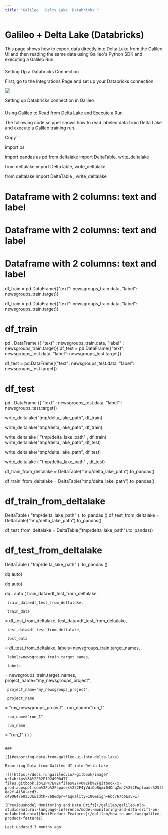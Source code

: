 ```yaml
---
title: "Galileo   Delta Lake  Databricks "
---
```


# Galileo + Delta Lake (Databricks)

This page shows how to export data directly into Delta Lake from the Galileo UI and then reading the same data using Galileo's Python SDK and executing a Galileo Run.

### 

[](#setting-up-a-databricks-connection)

Setting Up a Databricks Connection

First, go to the Integrations Page and set up your Databricks connection.

![](https://docs.rungalileo.io/~gitbook/image?url=https%3A%2F%2F1924900477-files.gitbook.io%2F%7E%2Ffiles%2Fv0%2Fb%2Fgitbook-x-prod.appspot.com%2Fo%2Fspaces%252F4jVWiQpRqmi04OnqZmn2%252Fuploads%252FdiMiWdubRT9FfWvNRpab%252Fimage.png%3Falt%3Dmedia%26token%3D4fd810db-6a6c-480e-8145-bb7fb30337e4&width=768&dpr=4&quality=100&sign=fcdb0c40&sv=1)

Setting up Databricks connection in Galileo

### 

[](#using-galileo-to-read-from-delta-lake-and-execute-a-run)

Using Galileo to Read from Delta Lake and Execute a Run

The following code snippet shows how to read labeled data from Delta Lake and execute a Galileo training run.

Copy```


import
 os






import
 pandas 
as
 pd
from deltalake import DeltaTable, write_deltalake

from deltalake import DeltaTable, write_deltalake

from
 deltalake 
import
 DeltaTable
,
 write_deltalake




# Dataframe with 2 columns: text and label

# Dataframe with 2 columns: text and label

# Dataframe with 2 columns: text and label
df_train = pd.DataFrame({"text": newsgroups_train.data, "label": newsgroups_train.target})

df_train = pd.DataFrame({"text": newsgroups_train.data, "label": newsgroups_train.target})

df_train 
=
 pd
.
DataFrame
({
"text"
: newsgroups_train.data, 
"label"
: newsgroups_train.target})
df_test = pd.DataFrame({"text": newsgroups_test.data, "label": newsgroups_test.target})

df_test = pd.DataFrame({"text": newsgroups_test.data, "label": newsgroups_test.target})

df_test 
=
 pd
.
DataFrame
({
"text"
: newsgroups_test.data, 
"label"
: newsgroups_test.target})




write_deltalake("tmp/delta_lake_path", df_train)

write_deltalake("tmp/delta_lake_path", df_train)

write_deltalake
(
"tmp/delta_lake_path"
, df_train)
write_deltalake("tmp/delta_lake_path", df_test)

write_deltalake("tmp/delta_lake_path", df_test)

write_deltalake
(
"tmp/delta_lake_path"
, df_test)




df_train_from_deltalake = DeltaTable("tmp/delta_lake_path").to_pandas()

df_train_from_deltalake = DeltaTable("tmp/delta_lake_path").to_pandas()

df_train_from_deltalake 
=
 
DeltaTable
(
"tmp/delta_lake_path"
).
to_pandas
()
df_test_from_deltalake = DeltaTable("tmp/delta_lake_path").to_pandas()

df_test_from_deltalake = DeltaTable("tmp/delta_lake_path").to_pandas()

df_test_from_deltalake 
=
 
DeltaTable
(
"tmp/delta_lake_path"
).
to_pandas
()




dq.auto(

dq.auto(

dq
.
auto
(
     train_data=df_test_from_deltalake, 

     train_data=df_test_from_deltalake, 

     train_data
=
df_test_from_deltalake, 
     test_data=df_test_from_deltalake, 

     test_data=df_test_from_deltalake, 

     test_data
=
df_test_from_deltalake, 
     labels=newsgroups_train.target_names,

     labels=newsgroups_train.target_names,

     labels
=
newsgroups_train.target_names,
     project_name="my_newsgroups_project", 

     project_name="my_newsgroups_project", 

     project_name
=
"my_newsgroups_project"
, 
     run_name="run_1"

     run_name="run_1"

     run_name
=
"run_1"
)
)
)
```

### 

[](#exporting-data-from-galileo-ui-into-delta-lake)

Exporting Data from Galileo UI into Delta Lake

![](https://docs.rungalileo.io/~gitbook/image?url=https%3A%2F%2F1924900477-files.gitbook.io%2F%7E%2Ffiles%2Fv0%2Fb%2Fgitbook-x-prod.appspot.com%2Fo%2Fspaces%252F4jVWiQpRqmi04OnqZmn2%252Fuploads%252FYjBo4YL6JzLje3oUVkS1%252Fimage.png%3Falt%3Dmedia%26token%3D357f3c61-8a2f-4150-acd3-c490647e0a33&width=768&dpr=4&quality=100&sign=6bc767cb&sv=1)

[PreviousModel Monitoring and Data Drift](/galileo/galileo-nlp-studio/natural-language-inference/model-monitoring-and-data-drift-on-unlabeled-data)[NextProduct Features](/galileo/how-to-and-faq/galileo-product-features)

Last updated 3 months ago